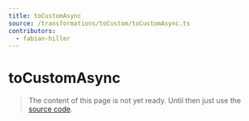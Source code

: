 ```yaml
---
title: toCustomAsync
source: /transformations/toCustom/toCustomAsync.ts
contributors:
  - fabian-hiller
---
```


# toCustomAsync

> The content of this page is not yet ready. Until then just use the [source code](https://github.com/fabian-hiller/valibot/blob/main/library/src/transformations/toCustom/toCustomAsync.ts).
